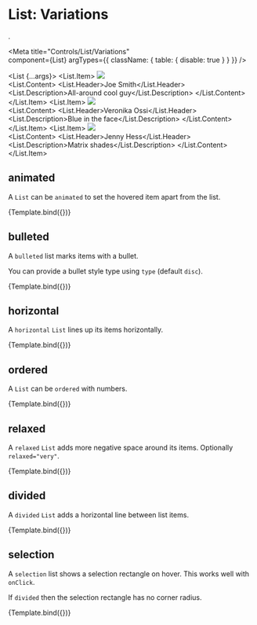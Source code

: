 
# List: Variations
.

<Meta
  title="Controls/List/Variations"  
  component={List}
  argTypes={{
    className: { table: { disable: true } }
  }}
/>

  <List {...args}>
    <List.Item>
      <Image avatar src='https://react.semantic-ui.com/images/avatar/small/joe.jpg' />    
      <List.Content>
        <List.Header>Joe Smith</List.Header>
        <List.Description>All-around cool guy</List.Description>
      </List.Content>
    </List.Item>
    <List.Item>
      <Image avatar src='https://react.semantic-ui.com/images/avatar/small/veronika.jpg' />    
      <List.Content>
        <List.Header>Veronika Ossi</List.Header>
        <List.Description>Blue in the face</List.Description>
      </List.Content>
    </List.Item>
    <List.Item>
      <Image avatar src='https://react.semantic-ui.com/images/avatar/small/jenny.jpg' />    
      <List.Content>
        <List.Header>Jenny Hess</List.Header>
        <List.Description>Matrix shades</List.Description>
      </List.Content>
    </List.Item>
  </List>   

## animated

A `List` can be `animated` to set the hovered item apart from the list.

<Canvas>
  <Story
    name="animated"
    args={{ align: 'center', animated: true }}>
    {Template.bind({})}
  </Story>
</Canvas>

## bulleted 

A `bulleted` list marks items with a bullet.

You can provide a bullet style type using `type` (default `disc`).

<Canvas>
  <Story
    name="bulleted"
    args={{ bulleted: true, type: 'circle' }}>
    {Template.bind({})}
  </Story>
</Canvas>

## horizontal 

A `horizontal` `List` lines up its items horizontally.

<Canvas>
  <Story
    name="horizontal"
    args={{ horizontal: true }}>
    {Template.bind({})}
  </Story>
</Canvas>

## ordered 

A `List` can be `ordered` with numbers.

<Canvas>
  <Story
    name="ordered"
    args={{ ordered: true }}>
    {Template.bind({})}
  </Story>
</Canvas>

## relaxed 

A `relaxed` `List` adds more negative space around its items. Optionally `relaxed="very"`.

<Canvas>
  <Story
    name="relaxed"
    args={{ relaxed: true }}>
    {Template.bind({})}
  </Story>
</Canvas>

## divided 

A `divided` `List` adds a horizontal line between list items.

<Canvas>
  <Story
    name="divided"
    args={{ divided: true }}>
    {Template.bind({})}
  </Story>
</Canvas>

## selection 

A `selection` list shows a selection rectangle on hover. This works well with `onClick`. 
   
If `divided` then the selection rectangle has no corner radius.

<Canvas>
  <Story
    name="selection"
    args={{ selection: true, divided: false }}>
    {Template.bind({})}
  </Story>
</Canvas>

